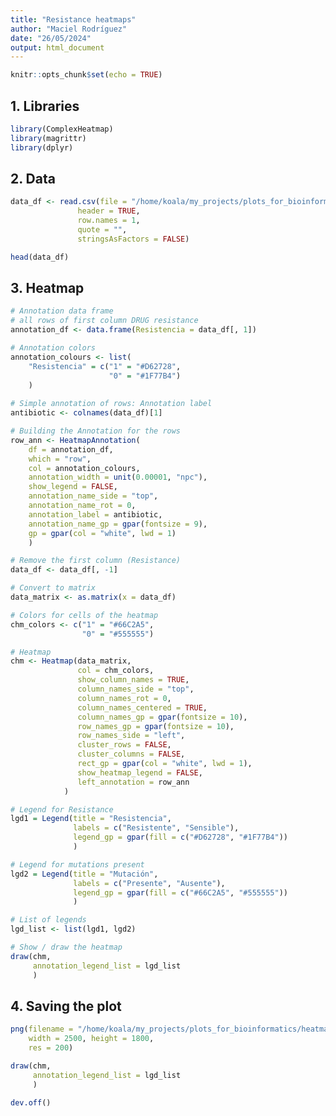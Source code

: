 ```yaml
---
title: "Resistance heatmaps"
author: "Maciel Rodríguez"
date: "26/05/2024"
output: html_document
---
```


```r
knitr::opts_chunk$set(echo = TRUE)
```

## 1. Libraries

```r
library(ComplexHeatmap)
library(magrittr)
library(dplyr)
```

## 2. Data

```r
data_df <- read.csv(file = "/home/koala/my_projects/plots_for_bioinformatics/heatmaps/sample_data/heatmap.csv",
               header = TRUE,
               row.names = 1,
               quote = "",
               stringsAsFactors = FALSE)

head(data_df)
```


## 3. Heatmap

```r
# Annotation data frame
# all rows of first column DRUG resistance
annotation_df <- data.frame(Resistencia = data_df[, 1])

# Annotation colors
annotation_colours <- list(
    "Resistencia" = c("1" = "#D62728",
                      "0" = "#1F77B4")
    )
                           
# Simple annotation of rows: Annotation label
antibiotic <- colnames(data_df)[1]

# Building the Annotation for the rows
row_ann <- HeatmapAnnotation(
    df = annotation_df,
    which = "row", 
    col = annotation_colours, 
    annotation_width = unit(0.00001, "npc"),
    show_legend = FALSE, 
    annotation_name_side = "top", 
    annotation_name_rot = 0, 
    annotation_label = antibiotic,
    annotation_name_gp = gpar(fontsize = 9), 
    gp = gpar(col = "white", lwd = 1)
    )

# Remove the first column (Resistance)
data_df <- data_df[, -1]

# Convert to matrix
data_matrix <- as.matrix(x = data_df)

# Colors for cells of the heatmap
chm_colors <- c("1" = "#66C2A5", 
                "0" = "#555555")

# Heatmap
chm <- Heatmap(data_matrix,
               col = chm_colors,
               show_column_names = TRUE, 
               column_names_side = "top", 
               column_names_rot = 0, 
               column_names_centered = TRUE, 
               column_names_gp = gpar(fontsize = 10),
               row_names_gp = gpar(fontsize = 10),
               row_names_side = "left", 
               cluster_rows = FALSE,
               cluster_columns = FALSE,
               rect_gp = gpar(col = "white", lwd = 1), 
               show_heatmap_legend = FALSE,
               left_annotation = row_ann
            )

# Legend for Resistance
lgd1 = Legend(title = "Resistencia", 
              labels = c("Resistente", "Sensible"), 
              legend_gp = gpar(fill = c("#D62728", "#1F77B4"))
              )

# Legend for mutations present
lgd2 = Legend(title = "Mutación", 
              labels = c("Presente", "Ausente"), 
              legend_gp = gpar(fill = c("#66C2A5", "#555555"))
              )

# List of legends
lgd_list <- list(lgd1, lgd2)

# Show / draw the heatmap
draw(chm, 
     annotation_legend_list = lgd_list
     )
```

## 4. Saving the plot

```r
png(filename = "/home/koala/my_projects/plots_for_bioinformatics/heatmaps/plots/drug_1.png",
    width = 2500, height = 1800,
    res = 200)

draw(chm, 
     annotation_legend_list = lgd_list
     )

dev.off()
```

